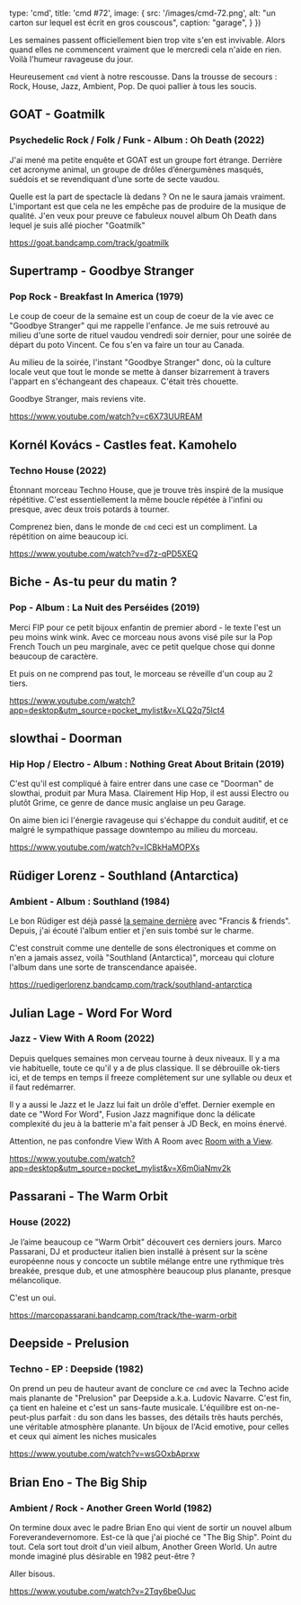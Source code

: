 

  type: 'cmd',
  title: 'cmd #72',
  image: {
    src: '/images/cmd-72.png',
    alt: "un carton sur lequel est écrit en gros couscous",
    caption: "garage",
  }
})

Les semaines passent officiellement bien trop vite s'en est invivable. Alors
quand elles ne commencent vraiment que le mercredi cela n'aide en rien. Voilà
l'humeur ravageuse du jour.

Heureusement `cmd` vient à notre rescousse. Dans la trousse de secours : Rock,
House, Jazz, Ambient, Pop. De quoi pallier à tous les soucis.





## GOAT - Goatmilk

### Psychedelic Rock / Folk / Funk - Album : Oh Death (2022)

J'ai mené ma petite enquête et GOAT est un groupe fort étrange. Derrière cet
acronyme animal, un groupe de drôles d’énergumènes masqués, suédois et se
revendiquant d’une sorte de secte vaudou.

Quelle est la part de spectacle là dedans ? On ne le saura jamais vraiment.
L'important est que cela ne les empêche pas de produire de la musique de
qualité. J'en veux pour preuve ce fabuleux nouvel album Oh Death dans lequel je
suis allé piocher "Goatmilk"

https://goat.bandcamp.com/track/goatmilk



## Supertramp - Goodbye Stranger

### Pop Rock - Breakfast In America (1979)

Le coup de coeur de la semaine est un coup de coeur de la vie avec ce "Goodbye
Stranger" qui me rappelle l'enfance. Je me suis retrouvé au milieu d'une sorte
de rituel vaudou vendredi soir dernier, pour une soirée de départ du poto
Vincent. Ce fou s'en va faire un tour au Canada.

Au milieu de la soirée, l'instant "Goodbye Stranger" donc, où la culture locale
veut que tout le monde se mette à danser bizarrement à travers l'appart en
s'échangeant des chapeaux. C'était très chouette.

Goodbye Stranger, mais reviens vite.

https://www.youtube.com/watch?v=c6X73UUREAM




## Kornél Kovács - Castles feat. Kamohelo

### Techno House (2022)

Étonnant morceau Techno House, que je trouve très inspiré de la musique
répétitive. C'est essentiellement la même boucle répétée à l'infini ou presque,
avec deux trois potards à tourner.

Comprenez bien, dans le monde de `cmd` ceci est un compliment. La répétition on
aime beaucoup ici.

https://www.youtube.com/watch?v=d7z-qPD5XEQ



## Biche - As-tu peur du matin ?

### Pop - Album : La Nuit des Perséides (2019)

Merci FIP pour ce petit bijoux enfantin de premier abord - le texte l'est un peu
moins wink wink. Avec ce morceau nous avons visé pile sur la Pop French Touch un
peu marginale, avec ce petit quelque chose qui donne beaucoup de caractère.

Et puis on ne comprend pas tout, le morceau se réveille d'un coup au 2 tiers.

https://www.youtube.com/watch?app=desktop&utm_source=pocket_mylist&v=XLQ2q75lct4



## slowthai - Doorman

### Hip Hop / Electro - Album : Nothing Great About Britain (2019)

C'est qu'il est compliqué à faire entrer dans une case ce "Doorman" de slowthai,
produit par Mura Masa. Clairement Hip Hop, il est aussi Electro ou plutôt Grime,
ce genre de dance music anglaise un peu Garage.

On aime bien ici l'énergie ravageuse qui s'échappe du conduit auditif, et ce
malgré le sympathique passage downtempo au milieu du morceau.

https://www.youtube.com/watch?v=ICBkHaMOPXs



## Rüdiger Lorenz - Southland (Antarctica)

### Ambient - Album : Southland (1984)

Le bon Rüdiger est déjà passé [la semaine
dernière](https://cmd.wuips.com/post/2022-10-28-cmd-71) avec "Francis &
friends". Depuis, j'ai écouté l'album entier et j'en suis tombé sur le charme.

C'est construit comme une dentelle de sons électroniques et comme on n'en a
jamais assez, voilà "Southland (Antarctica)", morceau qui cloture l'album dans
une sorte de transcendance apaisée.

https://ruedigerlorenz.bandcamp.com/track/southland-antarctica



## Julian Lage - Word For Word

### Jazz - View With A Room (2022)

Depuis quelques semaines mon cerveau tourne à deux niveaux. Il y a ma vie
habituelle, toute ce qu'il y a de plus classique. Il se débrouille ok-tiers ici,
et de temps en temps il freeze complètement sur une syllable ou deux et il faut
redémarrer.

Il y a aussi le Jazz et le Jazz lui fait un drôle d'effet. Dernier exemple en
date ce "Word For Word", Fusion Jazz magnifique donc la délicate complexité du
jeu à la batterie m'a fait penser à JD Beck, en moins énervé.

Attention, ne pas confondre View With A Room avec [Room with a
View](https://www.ballet-de-marseille.com/fr/compagnie/spectacles/room-with-a-view-74).

https://www.youtube.com/watch?app=desktop&utm_source=pocket_mylist&v=X6m0iaNmv2k



## Passarani - The Warm Orbit

### House (2022)

Je l’aime beaucoup ce "Warm Orbit" découvert ces derniers jours. Marco
Passarani, DJ et producteur italien bien installé à présent sur la scène
européenne nous y concocte un subtile mélange entre une rythmique très breakée,
presque dub, et une atmosphère beaucoup plus planante, presque mélancolique.

C'est un oui.

https://marcopassarani.bandcamp.com/track/the-warm-orbit



## Deepside - Prelusion

### Techno - EP : Deepside (1982)

On prend un peu de hauteur avant de conclure ce `cmd` avec la Techno acide mais
planante de "Prelusion" par Deepside a.k.a. Ludovic Navarre. C'est fin, ça tient
en haleine et c'est un sans-faute musicale. L'équilibre est on-ne-peut-plus
parfait : du son dans les basses, des détails très hauts perchés, une véritable
atmosphère planante. Un bijoux de l'Acid emotive, pour celles et ceux qui aiment
les niches musicales

https://www.youtube.com/watch?v=wsGOxbAprxw



## Brian Eno - The Big Ship

### Ambient / Rock - Another Green World (1982)

On termine doux avec le padre Brian Eno qui vient de sortir un nouvel album
Foreverandevernomore. Est-ce là que j'ai pioché ce "The Big Ship". Point du
tout. Cela sort tout droit d'un vieil album, Another Green World. Un autre monde
imaginé plus désirable en 1982 peut-être ?

Aller bisous.

https://www.youtube.com/watch?v=2Tqy6be0Juc


